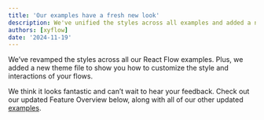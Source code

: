 ```yaml
---
title: 'Our examples have a fresh new look'
description: We've unified the styles across all examples and added a new theme file to show you how to customize the styles and interactions of your flows.
authors: [xyflow]
date: '2024-11-19'
---
```



We’ve revamped the styles across all our React Flow examples. Plus, we added a new theme file to show you how to customize the style and interactions of your flows.

We think it looks fantastic and can’t wait to hear your feedback. Check out our updated Feature Overview below, along with all of our other updated [examples](https://reactflow.dev/examples).

<RemoteCodeViewer
  route="examples/misc/overview"
  framework="react"
  showEditor={false}
/>
